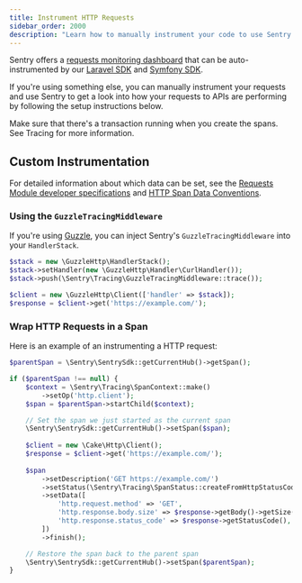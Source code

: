```yaml
---
title: Instrument HTTP Requests
sidebar_order: 2000
description: "Learn how to manually instrument your code to use Sentry's Requests module."
---
```

Sentry offers a [requests monitoring dashboard](https://sentry.io/orgredirect/organizations/:orgslug/insights/backend/http/) that can be auto-instrumented by our [Laravel SDK](/platforms/php/guides/laravel/) and [Symfony SDK](/platforms/php/guides/symfony/).

If you're using something else, you can manually instrument your requests and use Sentry to get a look into how your requests to APIs are performing by following the setup instructions below.

Make sure that there's a transaction running when you create the spans. See <PlatformLink to="/tracing/">Tracing</PlatformLink> for more information.

## Custom Instrumentation

For detailed information about which data can be set, see the [Requests Module developer specifications](https://develop.sentry.dev/sdk/performance/modules/requests/) and [HTTP Span Data Conventions](https://develop.sentry.dev/sdk/performance/span-data-conventions/#http).

### Using the `GuzzleTracingMiddleware`

If you're using [Guzzle](https://github.com/guzzle/guzzle), you can inject Sentry's `GuzzleTracingMiddleware` into your `HandlerStack`.

```php
$stack = new \GuzzleHttp\HandlerStack();
$stack->setHandler(new \GuzzleHttp\Handler\CurlHandler());
$stack->push(\Sentry\Tracing\GuzzleTracingMiddleware::trace());

$client = new \GuzzleHttp\Client(['handler' => $stack]);
$response = $client->get('https://example.com/');
```

### Wrap HTTP Requests in a Span

Here is an example of an instrumenting a HTTP request:

```php
$parentSpan = \Sentry\SentrySdk::getCurrentHub()->getSpan();

if ($parentSpan !== null) {
    $context = \Sentry\Tracing\SpanContext::make()
        ->setOp('http.client');
    $span = $parentSpan->startChild($context);

    // Set the span we just started as the current span
    \Sentry\SentrySdk::getCurrentHub()->setSpan($span);
    
    $client = new \Cake\Http\Client();
    $response = $client->get('https://example.com/');
    
    $span
        ->setDescription('GET https://example.com/')
        ->setStatus(\Sentry\Tracing\SpanStatus::createFromHttpStatusCode($response->getStatusCode()))
        ->setData([
            'http.request.method' => 'GET',
            'http.response.body.size' => $response->getBody()->getSize(),
            'http.response.status_code' => $response->getStatusCode(),
        ])
        ->finish();

    // Restore the span back to the parent span
    \Sentry\SentrySdk::getCurrentHub()->setSpan($parentSpan);
}
```
